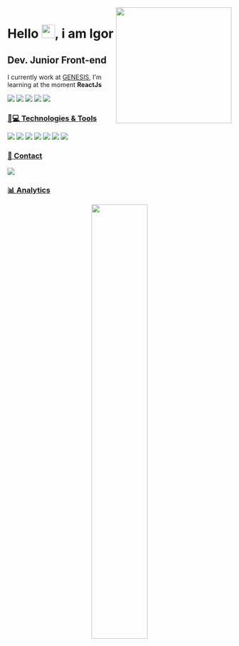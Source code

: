 <img align='right' src="https://media.giphy.com/media/3osxY9kuM2NGUfvThe/giphy.gif" width="260">

<h1 align = "justify"> Hello <img src="https://media.giphy.com/media/hvRJCLFzcasrR4ia7z/giphy.gif" width="30px">, i am Igor</h1>

## Dev. Junior Front-end

I currently work at [GENESIS](https://www.genesis.tec.br/), I'm learning at the moment **ReactJs**

[<img src="https://img.shields.io/badge/LinkedIn-0077B5?style=for-the-badge&logo=linkedin&logoColor=white" />](https://www.linkedin.com/in/igor-matos-oliveira-869a18179/r)
[<img src="https://img.shields.io/badge/Instagram-E4405F?style=for-the-badge&logo=instagram&logoColor=white" />](https://www.instagram.com/igorm_oliveita/)
[<img src = "https://img.shields.io/badge/facebook-%231877F2.svg?&style=for-the-badge&logo=facebook&logoColor=white">](https://www.facebook.com/Igor.Matos6)
[<img src = "https://img.shields.io/badge/twitter-%231DA1F2.svg?&style=for-the-badge&logo=twitter&logoColor=white">](https://twitter.com/IgorMOli)
[<img src = "https://img.shields.io/badge/Discord-7289DA?style=for-the-badge&logo=discord&logoColor=white">](mailto:natansl@gmail.com)

### [🚀💻 Technologies & Tools](#-languages-)

[<img src = "https://img.shields.io/badge/HTML5-E34F26?style=for-the-badge&logo=html5&logoColor=white">](https://github.com/IgorM-Oliveira)
[<img src = "https://img.shields.io/badge/CSS3-1572B6?style=for-the-badge&logo=css3&logoColor=white">](https://github.com/IgorM-Oliveira)
[<img src = "https://img.shields.io/badge/JavaScript-323330?style=for-the-badge&logo=javascript&logoColor=F7DF1E">](https://github.com/IgorM-Oliveira)
[<img src = "https://img.shields.io/badge/React-20232A?style=for-the-badge&logo=react&logoColor=61DAFB">](https://github.com/IgorM-Oliveira)
[<img src = "https://img.shields.io/badge/Vue.js-35495E?style=for-the-badge&logo=vuedotjs&logoColor=4FC08D">](https://github.com/IgorM-Oliveira)
[<img src = "https://img.shields.io/badge/Docker-2CA5E0?style=for-the-badge&logo=docker&logoColor=white">](https://twitter.com/IgorMOli)
[<img src = "https://img.shields.io/badge/Git-F05032?style=for-the-badge&logo=git&logoColor=white">](https://git-scm.com/)

### [📱 Contact](#-contact-)

[![](https://img.shields.io/badge/Gmail-igor.matos.oliveira.xyz%40gmail.com-lightgrey?style=for-the-badge&logo=gmail&logoColor=white)](mailto:igor.matos.oliveira.xyz@gmail.com)

### [📊 Analytics](#-analytics-)

<!-- [![Anurag's GitHub stats](https://github-readme-stats.vercel.app/api?username=igorm-oliveira&include_all_commits=true&theme=radical)](https://github.com/IgorM-Oliveira) -->

<p align="center">
  <img width="50%" align="center" src="https://github-readme-stats.vercel.app/api?username=igorm-oliveira&show_icons=true&theme=radical&hide_border=true" />
</p>
<!-- <img width="50%" src="https://activity-graph.herokuapp.com/graph?username=igorm-oliveira&show_icons=true&count_private=true&theme=rogue&area=true&hide_border=true" /> -->
